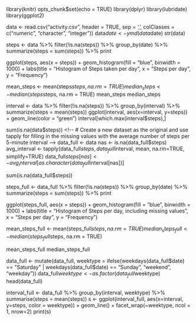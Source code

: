 library(knitr)
opts_chunk$set(echo = TRUE)
library(dplyr)
library(lubridate)
library(ggplot2)

<!-- # load the data -->
data <- read.csv("activity.csv", header = TRUE, sep = ',', colClasses = c("numeric", "character", "integer"))
data$date <- ymd(data$date)
str(data)

<!-- # Calculate the total number of steps taken per day -->
steps <- data %>%
  filter(!is.na(steps)) %>%
  group_by(date) %>%
  summarize(steps = sum(steps)) %>%
  print
  
<!-- # histogram of the total number of steps taken each day -->
ggplot(steps, aes(x = steps)) + geom_histogram(fill = "blue", binwidth = 1000) +
  labs(title = "Histogram of Steps taken per day", x = "Steps per day", y = "Frequency")

<!-- # mean and median of the total number of steps taken per day -->
mean_steps <- mean(steps$steps, na.rm = TRUE)
median_steps <- median(steps$steps, na.rm = TRUE)
<!-- # To get the result -->
mean_steps
median_steps


<!-- # Calculate the average number of steps taken in each 5-minute interval per day using dplyr and group by interval -->
interval <- data %>%
  filter(!is.na(steps)) %>%
  group_by(interval) %>%
  summarize(steps = mean(steps))
<!-- #  time series plot (i.e. type = "l") of the 5-minute interval (x-axis) and the average number of steps taken, averaged across all days (y-axis) -->
ggplot(interval, aes(x=interval, y=steps)) +
  geom_line(color = "green")
<!-- # To find the interval containing the maximum number of steps? -->
interval[which.max(interval$steps),]


<!-- # total missing values -->
sum(is.na(data$steps))
<!-- # Create a new dataset as the original and use tapply for filling in the missing values with the average number of steps per 5-minute interval -->
data_full <- data
nas <- is.na(data_full$steps)
avg_interval <- tapply(data_full$steps, data_full$interval, mean, na.rm=TRUE, simplify=TRUE)
data_full$steps[nas] <- avg_interval[as.character(data_full$interval[nas])]

<!-- # Check for no missing values: -->
sum(is.na(data_full$steps))

<!-- # Calculate the number of steps taken in each 5-minute interval per day using dplyr and group by interval -->
steps_full <- data_full %>%
  filter(!is.na(steps)) %>%
  group_by(date) %>%
  summarize(steps = sum(steps)) %>%
  print

<!-- # Histogram for step per day including missing values -->
ggplot(steps_full, aes(x = steps)) +
  geom_histogram(fill = "blue", binwidth = 1000) +
  labs(title = "Histogram of Steps per day, including missing values", x = "Steps per day", y = "Frequency")

<!-- # Calculate mean and median -->
mean_steps_full <- mean(steps_full$steps, na.rm = TRUE)
median_steps_full <- median(steps_full$steps, na.rm = TRUE)

<!-- # find the result for mean and median -->
mean_steps_full
median_steps_full



<!-- # Use dplyr and mutate to create a new column, weektype, and apply whether the day is weekend or weekday -->
data_full <- mutate(data_full, weektype = ifelse(weekdays(data_full$date) == "Saturday" | weekdays(data_full$date) == "Sunday", "weekend", "weekday"))
data_full$weektype <- as.factor(data_full$weektype)
head(data_full)

<!-- # Calculate the average steps in the 5-minute interval and use ggplot for making the time series of the 5-minute interval for weekday and weekend, and compare the average steps -->
interval_full <- data_full %>%
  group_by(interval, weektype) %>%
  summarise(steps = mean(steps))
s <- ggplot(interval_full, aes(x=interval, y=steps, color = weektype)) +
  geom_line() +
  facet_wrap(~weektype, ncol = 1, nrow=2)
print(s)
